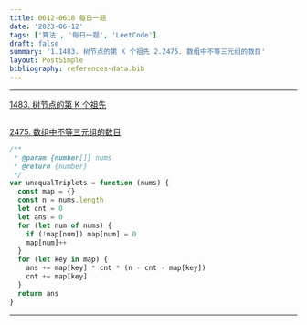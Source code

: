 ```yaml
---
title: 0612-0618 每日一题
date: '2023-06-12'
tags: ['算法', '每日一题', 'LeetCode']
draft: false
summary: '1.1483. 树节点的第 K 个祖先 2.2475. 数组中不等三元组的数目'
layout: PostSimple
bibliography: references-data.bib
---
```


---

[1483. 树节点的第 K 个祖先](https://leetcode.cn/problems/kth-ancestor-of-a-tree-node/)

```js

```

[2475. 数组中不等三元组的数目](https://leetcode.cn/problems/number-of-unequal-triplets-in-array/submissions/)

```js
/**
 * @param {number[]} nums
 * @return {number}
 */
var unequalTriplets = function (nums) {
  const map = {}
  const n = nums.length
  let cnt = 0
  let ans = 0
  for (let num of nums) {
    if (!map[num]) map[num] = 0
    map[num]++
  }
  for (let key in map) {
    ans += map[key] * cnt * (n - cnt - map[key])
    cnt += map[key]
  }
  return ans
}
```

---
